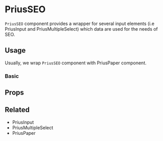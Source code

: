 

<Meta
  component={PriusSEO}
  id="Components|PriusSEO"
  title="Components|PriusSEO"
/>

# PriusSEO

`PriusSEO` component provides a wrapper for several input elements (i.e <LinkTo kind="Components| PriusInput">PriusInput</LinkTo> and <LinkTo kind="Components| PriusMultipleSelect">PriusMultipleSelect</LinkTo>) which data are used for the needs of SEO.

## Usage

Usually, we wrap `PriusSEO` component with <LinkTo kind="Components| PriusPaper">PriusPaper</LinkTo> component.

### Basic

<Preview>
  <Story name="Basic">
    <PriusPaper padding="large">
      <PriusSEO
        data={[
          {
            title: 'PriusSEO',
            description: 'This is PriusSEO stories',
            keywords: ['SEO', 'Prius'],
            language: 'ID',
          },
        ]}
        isSlugActive={true}
        slug="test-slug"
        placeholder="Masukkan slug"
      />
    </PriusPaper>
  </Story>
</Preview>

## Props

<Props of={PriusSEO} />

## Related

- <LinkTo kind="Components|PriusInput">PriusInput</LinkTo>
- <LinkTo kind="Components|PriusMultipleSelect">PriusMultipleSelect</LinkTo>
- <LinkTo kind="Components|PriusPaper">PriusPaper</LinkTo>
